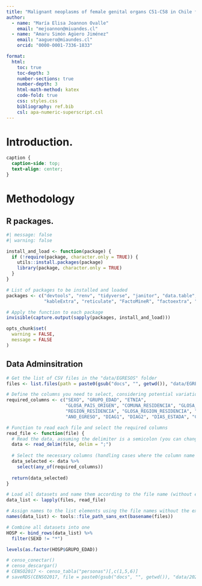 ```yaml
---
title: "Malignant neoplasms of female genital organs C51-C58 in Chile from 2010 to 2023"
author:
  - name: "María Elisa Joannon Ovalle"
    email: "mejoannon@miuandes.cl"
  - name: "Amaru Simón Agüero Jiménez"
    email: "aaguero@miaundes.cl"
    orcid: "0000-0001-7336-1833"

format:
  html:
    toc: true
    toc-depth: 3
    number-sections: true
    number-depth: 3
    html-math-method: katex
    code-fold: true
    css: styles.css
    bibliography: ref.bib
    csl: apa-numeric-superscript.csl
---
```

# Introduction.

```css
caption {
  caption-side: top;
  text-align: center;
}
```

# Methodology 

## R packages.
```r
#| message: false
#| warning: false

install_and_load <- function(package) {
  if (!require(package, character.only = TRUE)) {
    utils::install.packages(package)
    library(package, character.only = TRUE)
  }
}

# List of packages to be installed and loaded
packages <- c("devtools", "renv", "tidyverse", "janitor", "data.table", "flexsurv",
              "kableExtra", "reticulate", "FactoMineR", "factoextra", "knitr","plotly","censo2017", "ggbreak", "patchwork","latex2exp","msm")

# Apply the function to each package
invisible(capture.output(sapply(packages, install_and_load)))

opts_chunk$set(
  warning = FALSE,
  message = FALSE
)
```
## Data Adminsitration
```r
# Get the list of CSV files in the "data/EGRESOS" folder
files <- list.files(path = paste0(gsub("docs", "", getwd()), "data/EGRESOS/"), pattern = "\\.csv$", full.names = TRUE)

# Define the columns you need to select, considering potential variations in the column names
required_columns <- c("SEXO", "GRUPO_EDAD", "ETNIA", 
                      "GLOSA_PAIS_ORIGEN", "COMUNA_RESIDENCIA", "GLOSA_COMUNA_RESIDENCIA", 
                      "REGION_RESIDENCIA", "GLOSA_REGION_RESIDENCIA", "PREVISION", "GLOSA_PREVISION", 
                      "ANO_EGRESO", "DIAG1", "DIAG2", "DIAS_ESTADA", "CONDICION_EGRESO")

# Function to read each file and select the required columns
read_file <- function(file) {
  # Read the data, assuming the delimiter is a semicolon (you can change it if necessary)
  data <- read_delim(file, delim = ";")
  
  # Select the necessary columns (handling cases where the column name is slightly different)
  data_selected <- data %>%
    select(any_of(required_columns)) 
  
  return(data_selected)
}

# Load all datasets and name them according to the file name (without extension)
data_list <- lapply(files, read_file)

# Assign names to the list elements using the file names without the extension
names(data_list) <- tools::file_path_sans_ext(basename(files))

# Combine all datasets into one
HOSP <- bind_rows(data_list) %>%
  filter(SEXO != "*")

levels(as.factor(HOSP$GRUPO_EDAD))
```
```r
# censo_conectar()
# censo_descargar()
# CENSO2017 <- censo_tabla("personas")[,c(1,5,6)]
# saveRDS(CENSO2017, file = paste0(gsub("docs", "", getwd()), "data/20230825_data_output/CENSO2017.rds"))
```


